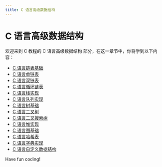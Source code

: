 ```yaml
---
title: C 语言高级数据结构
---
```


# C 语言高级数据结构

欢迎来到 C 教程的 C 语言高级数据结构 部分，在这一章节中，你将学到以下内容：

- [C 语言链表基础](./0-c-language-linked-list-basics.mdx)
- [C 语言单链表](./1-c-language-single-linked-list.mdx)
- [C 语言双链表](./2-c-language-double-linked-list.mdx)
- [C 语言循环链表](./3-c-language-loop-list.mdx)
- [C 语言栈实现](./4-c-language-stack-implementation.mdx)
- [C 语言队列实现](./5-c-language-queue-implementation.mdx)
- [C 语言树基础](./6-c-language-tree-basics.mdx)
- [C 语言二叉树](./7-c-language-binary-tree.mdx)
- [C 语言二叉搜索树](./8-c-language-binary-search-tree.mdx)
- [C 语言堆实现](./9-c-language-heap-implementation.mdx)
- [C 语言图基础](./10-c-language-diagram-basics.mdx)
- [C 语言哈希表](./11-c-language-hash-table.mdx)
- [C 语言字典实现](./12-c-language-dictionary-implementation.mdx)
- [C 语言自定义数据结构](./13-c-language-custom-data-structure.mdx)

Have fun coding!